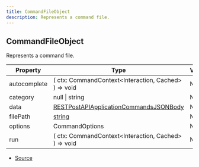 ```yaml
---
title: CommandFileObject
description: Represents a command file.
---
```


## CommandFileObject

Represents a command file.

| Property | Type | Value |
| ----------- | ----------- | ----------- |
| autocomplete | (   ctx: CommandContext\<Interaction, Cached> ) => void | N/A |
| category | null \| string | N/A |
| data | [RESTPostAPIApplicationCommandsJSONBody](https://discord-api-types.dev/api/discord-api-types-v10#RESTPostAPIApplicationCommandsJSONBody) | N/A |
| filePath | [string](https://developer.mozilla.org/en-US/docs/Web/JavaScript/Reference/Global_Objects/String) | N/A |
| options | CommandOptions | N/A |
| run | (   ctx: CommandContext\<Interaction, Cached> ) => void | N/A |


- [Source](https://github.com/underctrl-io/commandkit/blob/d276a8377813631933aebfa66545130a52f7a7cb/packages/commandkit/src/types.ts#L92)